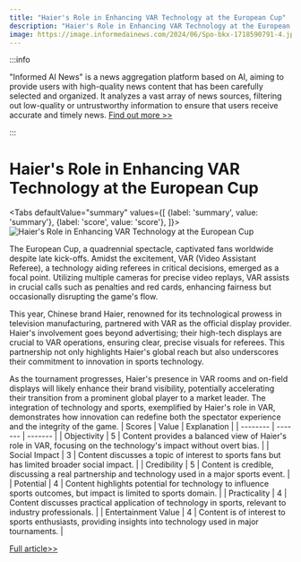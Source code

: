 ```yaml
---
title: "Haier's Role in Enhancing VAR Technology at the European Cup"
description: "Haier's Role in Enhancing VAR Technology at the European Cup"
image: https://image.informedainews.com/2024/06/Spo-bkx-1718590791-4.jpg
---
```



:::info

"Informed AI News" is a news aggregation platform based on AI, aiming to provide users with high-quality news content that has been carefully selected and organized. It analyzes a vast array of news sources, filtering out low-quality or untrustworthy information to ensure that users receive accurate and timely news.  [Find out more >>](/)

:::

# Haier's Role in Enhancing VAR Technology at the European Cup


<Tabs
	defaultValue="summary"
	values={[
	{label: 'summary', value: 'summary'},
	{label: 'score', value: 'score'},
]}>
<TabItem value="summary">
<img
  src="https://image.informedainews.com/2024/06/Spo-bkx-1718590791-4.jpg"
  alt="Haier's Role in Enhancing VAR Technology at the European Cup"
/>



The European Cup, a quadrennial spectacle, captivated fans worldwide despite late kick-offs. Amidst the excitement, VAR (Video Assistant Referee), a technology aiding referees in critical decisions, emerged as a focal point. Utilizing multiple cameras for precise video replays, VAR assists in crucial calls such as penalties and red cards, enhancing fairness but occasionally disrupting the game's flow.

This year, Chinese brand Haier, renowned for its technological prowess in television manufacturing, partnered with VAR as the official display provider. Haier's involvement goes beyond advertising; their high-tech displays are crucial to VAR operations, ensuring clear, precise visuals for referees. This partnership not only highlights Haier's global reach but also underscores their commitment to innovation in sports technology.

As the tournament progresses, Haier's presence in VAR rooms and on-field displays will likely enhance their brand visibility, potentially accelerating their transition from a prominent global player to a market leader. The integration of technology and sports, exemplified by Haier's role in VAR, demonstrates how innovation can redefine both the spectator experience and the integrity of the game.
</TabItem>
<TabItem value="score">
	| Scores     | Value   | Explanation |
	| -------- | ------- | ------- |
	| Objectivity  | 5    | Content provides a balanced view of Haier's role in VAR, focusing on the technology's impact without overt bias.    |
	| Social Impact | 3     | Content discusses a topic of interest to sports fans but has limited broader social impact.    |
	| Credibility    | 5    | Content is credible, discussing a real partnership and technology used in a major sports event.    |
	| Potential    | 4    | Content highlights potential for technology to influence sports outcomes, but impact is limited to sports domain.    |
	| Practicality    | 4    | Content discusses practical application of technology in sports, relevant to industry professionals.    |
	| Entertainment Value    | 4    | Content is of interest to sports enthusiasts, providing insights into technology used in major tournaments.    |
</TabItem>
</Tabs>

[Full article>>](https://www.cnbeta.com.tw/articles/tech/1434950.htm)
